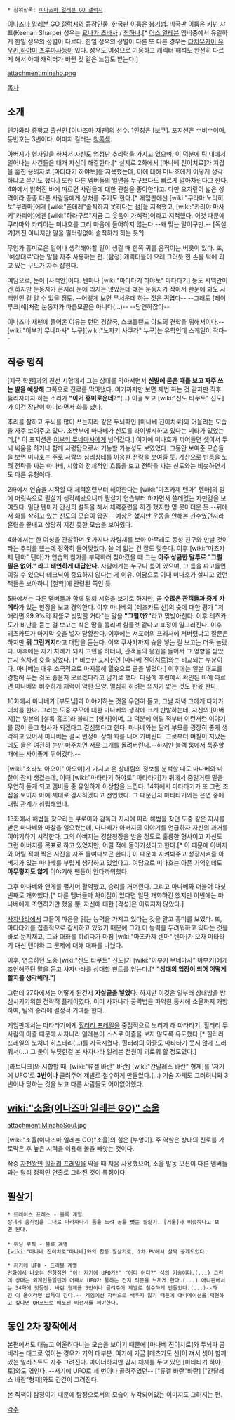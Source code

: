 {{{+1 皆帆 和人 | Kazuto Minaho}}}

 * 상위항목: [[이나즈마 일레븐 GO 갤럭시]]

[[이나즈마 일레븐 GO 갤럭시]]의 등장인물. 한국판 이름은 [[봉기범]]. 미국판 이름은 키넌 샤프(Keenan Sharpe) 성우는 [[요나가 츠바사]] / [[최하나]].[* [[어스 일레븐]] 멤버중에서 유일하게 한일 성우의 성별이 다르다. 한일 성우의 성별이 다른 또 다른 경우는 [[타치무카이 유우키]],[[하야미 츠루마사]]등이 있다. 성우도 여성으로 기용하고 캐릭터 해석도 완전히 다르게 해서 아예 캐릭터가 바뀐 것 같은 느낌도 받는다.]

attachment:minaho.png

[[목차]]

== 소개 ==
[[텐가와라 중학교]] 출신인 [이나즈마 재팬]의 선수. 1인칭은 [보쿠]. 포지션은 수비수이며, 등번호는 3번이다. 이미지 컬러는 [[청록색]].

아버지가 형사일을 하셔서 자신도 엄청난 추리력을 가지고 있으며, 이 덕분에 팀 내에서 일어나는 사건들은 대개 자신이 해결한다.[* 실제로 2화에서 [마나베 진이치로]가 지갑을 훔친 용의자로 [마타타기 하야토]를 지목했는데, 이에 대해 미나호에게 어떻게 생각하냐고 묻기도 했다.] 또한 다른 멤버들의 일면을 누구보다도 빠르게 알아차린다고 한다. 4화에서 밝혀진 바에 따르면 사람들에 대한 관찰을 좋아한다고. 다만 오지랖이 넓은 성격이라 종종 다른 사람들에게 상처를 주기도 한다.[* 게임판에선 [wiki:"쿠라마 노리히토"쿠라마]에게 [wiki:"츤데레"솔직하지 못하다는 점]을 지적했고, [wiki:"카리야 마사키"카리야]에겐 [wiki:"하라구로"지금 그 웃음이 가식적]이라고 지적했다. 이것 때문에 쿠라마와 카리야는 미나호를 그리 마음에 들어하지 않는다.--왜 맞는 말이구만.-- [독설가]까진 아니지만 말을 필터링없이 솔직하게 하는 듯?]

무언가 흥미로운 일이나 생각해야할 일이 생길 때 한쪽 귀를 움직이는 버릇이 있다. 또, '예상대로'라는 말을 자주 사용하는 편. [탐정] 캐릭터들이 으레 그러듯 한 손을 턱에 괴고 있는 구도가 자주 잡힌다.

여담으로, 눈이 [사백안]이다. 텐마나 [wiki:"마타타기 하야토" 마타타기] 등도 사백안이긴 하지만 눈동자가 큰지라 눈에 띄지는 않았는데 얘는 눈동자가 작아서 한눈에 봐도 사백안인 걸 알 수 있을 정도. --어떻게 보면 무서운데 하는 짓은 귀엽다-- --그래도 [레이 루크|얘]처럼 눈동자가 마름모꼴은 아니다(...)-- --당연하잖아--

이나즈마 재팬에 들어온 이유는 런던 경찰국, 스코틀랜드 야드의 견학을 위해서이다.--[wiki:"이부키 무네마사" 누구][wiki:"노자키 사쿠라" 누구]는 유학인데 스케일이 작다--

== 작중 행적 ==
[제국 학원]과의 친선 시합에서 그는 상대를 막아서면서 '''신발에 묻은 때를 보고 자주 쓰는 발을 예상해''' 그쪽으로 진로를 막아냈다. 여기까지만 보면 제법 하는 것 같지만 직후 뚫리자마자 하는 소리가 '''"이거 흥미로운데?"'''(…) 이걸 보고 [wiki:"신도 타쿠토" 신도]가 이건 장난이 아니라면서 화를 냈다.

추리를 잘하고 두뇌를 많이 쓰는지라 같은 두뇌파인 [마나베 진이치로]와 어울리는 모습을 자주 보여주고 있다. 초반부에 마나베가 신도를 라이벌시하고 있다는 네타가 있었는데,[* 이 포지션은 [[이부키 무네마사]]에게 넘어갔다.] 여기에 미나호가 끼어들면 셋이서 두뇌 싸움을 하거나 함께 사령탑으로서 기능할 가능성도 보였었다. 그동안 보여준 모습들을 보면 미나호는 주로 사람의 심리상태를 이용한 전략을 보여줄 듯. 계산으로 빈틈을 노려 전략을 짜는 마나베, 시합의 전체적인 흐름을 보고 전략을 짜는 신도와는 비슷하면서도 다른 유형이다.

2화에서 연습을 시작할 때 체력훈련부터 해야한다는 [wiki:"마츠카제 텐마" 텐마]의 말에 머릿속으로 필살기 생각해놨으니까 필살기 연습부터 하자면서 쓸데없는 자만감을 보여줬다. 일단 텐마가 간신히 설득을 해서 체력훈련을 하긴 했지만 영 못미더운 듯.--뒤에서 화를 삭히고 있는 신도의 모습이 압권-- 예상은 했지만 운동을 안해본 선수였던지라 훈련을 끝내고 상당히 지친 듯한 모습을 보여줬다.

4화에서는 한 여성을 관찰하며 옷가지나 차림새를 보아 아무래도 동성 친구와 만날 것이라는 추리를 했는데 정확히 들어맞았다. 쓸 데 없는 건 잘도 맞춘다. 이후 [wiki:"마츠카제 텐마" 텐마]가 연습의 참가를 부탁하러 찾아갔을 때 그는 '''아주 상큼한 말투로 "그럴 필욘 없어." 라고 태연하게 대답한다.''' 사람에게는 누구나 틈이 있으며, 그 틈을 파고들면 이길 수 있으니 테크닉이 중요하지 않다는 게 이유. 여담으로 이때 미나호가 살피고 있던 책들은 보아하니 [철학]에 관련된 쪽인 듯.

5화에서는 다른 멤버들과 함께 탈퇴 시험을 보기로 하지만, 곧 '''수많은 관객들과 중계 카메라'''가 있는 현장을 보고 경악한다. 이후 마나베의 [테츠카도 신]의 슛에 대한 평가 "저 애라면 99.9%의 확률로 빚맞힐 거다"는 말을 '''"그럴까?"'''라고 맞밪아친다. 이후 테츠카도가 비난을 듣는 걸 보고는 식은 땀을 흘리며 힘들것 같다고 표정이 일그러진다. 이후 테츠카도가 마지막 슛을 넣자 당황한다. 이후에는 서포터의 프레셔에 져버렸냐고 질문은 하지만 '''뭐 그런거지'''라고 대답을 듣는다. 이후 쿠사카까지 슛을 넣는 걸 보고는 더욱 놀랐다. 이후에는 자기 차례가 되자 고민을 하더니, 관객들의 응원을 들어서 그 영향을 받았는지 힘차게 슛을 넣었다. [* 비슷한 포지션인 [마나베 진이치로]와는 비교되는 부분이다. 마나베는 매우 소극적으로 마지못해 힐슛으로 골을 넣었다.] 이후에는 일본 대표를 경험해 두는 것도 좋을지 모르겠다라고 남기로 했다. 다음에 후련에서 확인된 바에 따르면 마나베와 비슷하게 체력이 약한 모양. 열심히 하려는 의지가 없는 것도 한몫 한다.

10화에서 마나베가 [부모님]과 이야기하는 것을 우연히 듣고, 그날 저녁 그에게 다가가 대화를 한다. 그러는 도중 부모에 대한 마나베의 생각에 크게 반발하는데, 자신의 [아버지]는 일본의 [셜록 홈즈]라 불리는 [형사]이며, 그 덕분에 어릴 적부터 이런저런 이야기를 많이 듣고 형사가 되겠다고 결심했다고 한다. 마나베와는 달리 부모를 굉장히 좋게 생각하고 있어서 마나베는 결국 빈정이 상해 화를 내며 가버린다. 그로부터 며칠이 지났는데도 둘은 여전히 눈만 마주치면 서로 고개를 돌려버린다.--하지만 블랙 룸에서 특훈할 때에는 사이좋게 뛰어갔다.--

[wiki:"소라노 아오이" 아오이]가 가지고 온 상대팀의 정보를 분석할 때도 마나베와 마찰이 잠시 생겼는데, 이때 [wiki:"마타타기 하야토" 마타타기]가 뒤에서 중얼거린 말을 우연히 듣게 되고 멤버들 중 유일하게 이상함을 느낀다. 14화에서 마타타기가 또 그런 조짐을 보이자 아예 제대로 감시하겠다고 선언했다. 그 때문인지 마타타기와는 은연 중에 대립 관계가 성립해있다.

13화에서 해법을 찾으라는 쿠로이와 감독의 지시에 따라 해법을 찾던 도중 같은 지시를 받은 마나베와 마찰을 일으켰는데, 마나베가 아버지의 이야기를 언급하자 자신의 과거를 이야기하기 시작한다. 그의 아버지는 경찰청장을 받을 정도로 훌륭한 형사이고 자신도 그런 아버지를 목표로 하고 있었지만, 어릴 적에 돌아가셨다고 한다.[* 이 때문에 아버지와 어릴 적에 찍은 사진을 자주 들여다보곤 한다.] 이 때문에 지켜봐주고 성장시켜줄 아버지가 있는 마나베를 부럽게 생각하고 있었다고. 여담으로 미나호는 아픈 기억인데도 '''아무렇지도 않게''' 이야기해 팬들이 안타까워했다.

그후 마나베와 연계를 펼치며 활약했고, 승리를 거머쥔다. 그리고 마나베와 더불어 다섯 번째로 개화했다.[* 다른 멤버들과 차이점이 있다면 일단 개화하긴 했지만 이번에는 마나베에게 조언하기만 했을 뿐, 자신에 대한 [각성]은 이뤄지지 않았다.]

[[사자나라]]에서 그들이 마음을 읽는 능력을 가지고 있다는 것을 알고 흥미를 보였다. 또, 마타타기를 집중적으로 감시하고 있었기 때문에 그가 이 능력을 두려워하고 있다는 것을 바로 눈치채고, 그와 대화를 하려다가 마침 [wiki:"마츠카제 텐마" 텐마]가 오자 마타타기 대신 텐마와 그 문제에 대해 대화를 나눴다.

이후, 연습하던 도중 [wiki:"신도 타쿠토" 신도]가 [wiki:"이부키 무네마사" 이부키]에게 조언해주던 말을 듣고 사자나라를 상대할 힌트를 얻는다.[* '''"상대의 입장이 되어 어떻게 할지를 생각해라."''']

그런데 27화에서는 어떻게 된건지 '''자살골을 넣었다.''' 하지만 이것은 일부러 상대방을 방심시키기위한 전략적 플레이였다. 이미 사자나라 공략법을 파악한 동시에 소울까지 개방하여, 팀의 승리에 결정적 기여를 한다.

게임판에서는 마타타기에게 [[힐러리 프레일]]을 중점적으로 노리게 해 마타타기, 힐러리 두 사람의 아즐 때문에 사자나라 일레븐이 스스로 아즐을 보지 않도록 유도했다.[* 힐러리 프레일의 노처녀 히스테리(...)를 자극시켰다. 힐러리의 아즐도 마타타기 못지 않게 드러워서(...) 그 둘이 부딪힌걸 본 사자나라 일레븐 전원이 괴로워 할 정도였다.]

[라트니크]와 시합할 때, [wiki:"류겔 바란" 바란] [wiki:"간달레스 바란" 형제]를 '저기에 UFO'로 '''3번이나''' 골려주어 제발로 철수하게 만들었다.(...) 기술 자체도 그러려니와 3번이나 당하는 것을 보고 다른 사람들도 어이없어했다.

== [[wiki:"소울(이나즈마 일레븐 GO)" 소울]] ==
attachment:MinahoSoul.jpg

[wiki:"소울(이나즈마 일레븐 GO)"소울]의 힘은 [부엉이]. 주 역할은 상대의 진로를 가로막은 후 높은 시력을 이용해 볼을 빼앗는 것이다.

작중 [[자천왕]]인 [[힐러리 프레일]]을 막을 때 처음 사용했으며, 소울 발동 모션이 다른 멤버들과는 달리 정적인 연출로 그려진 것이 특징이다.

== 필살기 ==
 * 트레이스 프레스 - 블록 계열
 상대의 움직임을 그대로 따라하다가 틈을 노려 공을 뺏는 필살기. [거울]과 비슷하다고 보면 된다.
 
 * 위닝 로직 - 블록 계열
 [wiki:"마나베 진이치로"마나베]와의 합동 필살기로, 2차 PV에서 살짝 공개되었다.

 * 저기에 UFO - 드리블 계열
 만화에서 나오는 전형적인 "어! 저기에 UFO가!" "어디 어디?" 식의 기술이다.(...) 그런데 상대는 외계인들일텐데 어째서 UFO가 통하는 건지 의문을 느끼게 한다.(...) 애니판에서는 34화에 첫등장. 바란 형제를 3번이나 골려주어 제발로 철수하게 만들었다.(...)--하긴 이 둘이라면 납득이 간다.-- 게임에선 자력으로 배우지 않기 때문에 애니메이션을 재현하고 싶다면 QR코드로 배포된 비전서를 써야한다. 

== 동인 2차 창작에서 ==
본편에서도 대놓고 어울려다니는 모습을 보이기 때문에 [마나베 진이치로]와 두뇌파 콤비라는 태그로 엮이는 경우가 거의 대부분. 여기에 가끔 [테츠카도 신]이 껴서 셋이 함께 있는 일러스트도 자주 그려진다. 마이너하지만 감시 체제를 두고 있던 [마타타기 하야토]와도 엮인다. --저기에 UFO로 세 번이나 골려주었던-- ["류겔 바란"바란] ["간달레스 바란"형제]와도 간간이 그려진다.

본 직책이 탐정이기 때문에 탐정으로서의 모습이 부각되어있는 이미지도 그려지는 편.

[[각주]]
